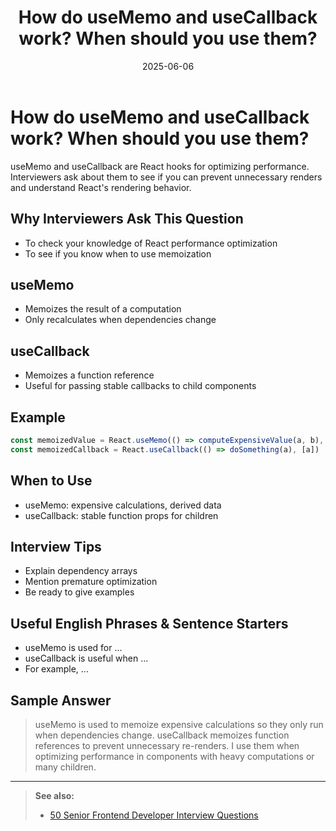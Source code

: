 ﻿---
title: 'How do useMemo and useCallback work? When should you use them?'
date: '2025-06-06'
tags: ['interview', 'react', 'useMemo', 'useCallback', 'performance']
draft: false
summary: 'A practical guide to useMemo and useCallback in React, with examples, use cases, and interview tips.'
authors: ['default']
layout: PostSimple
---

# How do useMemo and useCallback work? When should you use them?

useMemo and useCallback are React hooks for optimizing performance. Interviewers ask about them to see if you can prevent unnecessary renders and understand React's rendering behavior.

## Why Interviewers Ask This Question

- To check your knowledge of React performance optimization
- To see if you know when to use memoization

## useMemo

- Memoizes the result of a computation
- Only recalculates when dependencies change

## useCallback

- Memoizes a function reference
- Useful for passing stable callbacks to child components

## Example

```js
const memoizedValue = React.useMemo(() => computeExpensiveValue(a, b), [a, b])
const memoizedCallback = React.useCallback(() => doSomething(a), [a])
```

## When to Use

- useMemo: expensive calculations, derived data
- useCallback: stable function props for children

## Interview Tips

- Explain dependency arrays
- Mention premature optimization
- Be ready to give examples

## Useful English Phrases & Sentence Starters

- useMemo is used for ...
- useCallback is useful when ...
- For example, ...

## Sample Answer

> useMemo is used to memoize expensive calculations so they only run when dependencies change. useCallback memoizes function references to prevent unnecessary re-renders. I use them when optimizing performance in components with heavy computations or many children.

---

> **See also:**
>
> - [50 Senior Frontend Developer Interview Questions](./50-frontend-senior-interview-questions)
